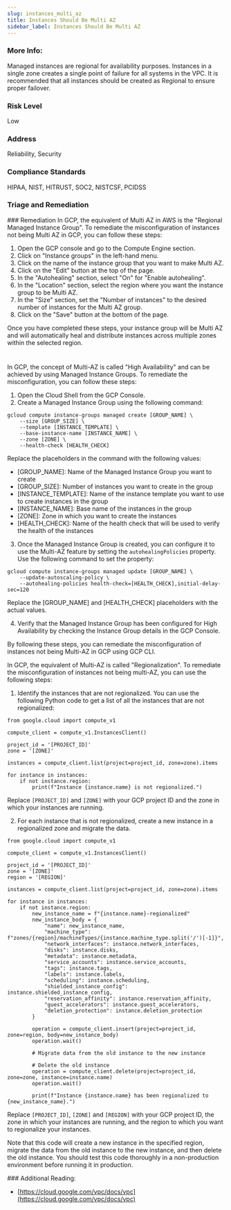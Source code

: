 ```yaml
---
slug: instances_multi_az
title: Instances Should Be Multi AZ
sidebar_label: Instances Should Be Multi AZ
---
```


### More Info:

Managed instances are regional for availability purposes. Instances in a single zone creates a single point of failure for all systems in the VPC. It is recommended that all instances should be created as Regional to ensure proper failover.

### Risk Level

Low

### Address

Reliability, Security

### Compliance Standards

HIPAA, NIST, HITRUST, SOC2, NISTCSF, PCIDSS


### Triage and Remediation
<Tabs>
<Tab title='Remediation'>
### Remediation

<AccordionGroup>
<Accordion title='Using Console' defaultOpen='true'>
In GCP, the equivalent of Multi AZ in AWS is the "Regional Managed Instance Group". To remediate the misconfiguration of instances not being Multi AZ in GCP, you can follow these steps:

1. Open the GCP console and go to the Compute Engine section.
2. Click on "Instance groups" in the left-hand menu.
3. Click on the name of the instance group that you want to make Multi AZ.
4. Click on the "Edit" button at the top of the page.
5. In the "Autohealing" section, select "On" for "Enable autohealing".
6. In the "Location" section, select the region where you want the instance group to be Multi AZ.
7. In the "Size" section, set the "Number of instances" to the desired number of instances for the Multi AZ group.
8. Click on the "Save" button at the bottom of the page.

Once you have completed these steps, your instance group will be Multi AZ and will automatically heal and distribute instances across multiple zones within the selected region.

#
</Accordion>

<Accordion title='Using CLI'>
In GCP, the concept of Multi-AZ is called "High Availability" and can be achieved by using Managed Instance Groups. To remediate the misconfiguration, you can follow these steps:

1. Open the Cloud Shell from the GCP Console.
2. Create a Managed Instance Group using the following command:

```
gcloud compute instance-groups managed create [GROUP_NAME] \
    --size [GROUP_SIZE] \
    --template [INSTANCE_TEMPLATE] \
    --base-instance-name [INSTANCE_NAME] \
    --zone [ZONE] \
    --health-check [HEALTH_CHECK]
```

Replace the placeholders in the command with the following values:
- [GROUP_NAME]: Name of the Managed Instance Group you want to create
- [GROUP_SIZE]: Number of instances you want to create in the group
- [INSTANCE_TEMPLATE]: Name of the instance template you want to use to create instances in the group
- [INSTANCE_NAME]: Base name of the instances in the group
- [ZONE]: Zone in which you want to create the instances
- [HEALTH_CHECK]: Name of the health check that will be used to verify the health of the instances

3. Once the Managed Instance Group is created, you can configure it to use the Multi-AZ feature by setting the `autohealingPolicies` property. Use the following command to set the property:

```
gcloud compute instance-groups managed update [GROUP_NAME] \
    --update-autoscaling-policy \
    --autohealing-policies health-check=[HEALTH_CHECK],initial-delay-sec=120
```

Replace the [GROUP_NAME] and [HEALTH_CHECK] placeholders with the actual values.

4. Verify that the Managed Instance Group has been configured for High Availability by checking the Instance Group details in the GCP Console.

By following these steps, you can remediate the misconfiguration of instances not being Multi-AZ in GCP using GCP CLI.
</Accordion>

<Accordion title='Using Python'>
In GCP, the equivalent of Multi-AZ is called "Regionalization". To remediate the misconfiguration of instances not being multi-AZ, you can use the following steps:

1. Identify the instances that are not regionalized. You can use the following Python code to get a list of all the instances that are not regionalized:

```
from google.cloud import compute_v1

compute_client = compute_v1.InstancesClient()

project_id = '[PROJECT_ID]'
zone = '[ZONE]'

instances = compute_client.list(project=project_id, zone=zone).items

for instance in instances:
    if not instance.region:
        print(f"Instance {instance.name} is not regionalized.")
```

Replace `[PROJECT_ID]` and `[ZONE]` with your GCP project ID and the zone in which your instances are running.

2. For each instance that is not regionalized, create a new instance in a regionalized zone and migrate the data.

```
from google.cloud import compute_v1

compute_client = compute_v1.InstancesClient()

project_id = '[PROJECT_ID]'
zone = '[ZONE]'
region = '[REGION]'

instances = compute_client.list(project=project_id, zone=zone).items

for instance in instances:
    if not instance.region:
        new_instance_name = f"{instance.name}-regionalized"
        new_instance_body = {
            "name": new_instance_name,
            "machine_type": f"zones/{region}/machineTypes/{instance.machine_type.split('/')[-1]}",
            "network_interfaces": instance.network_interfaces,
            "disks": instance.disks,
            "metadata": instance.metadata,
            "service_accounts": instance.service_accounts,
            "tags": instance.tags,
            "labels": instance.labels,
            "scheduling": instance.scheduling,
            "shielded_instance_config": instance.shielded_instance_config,
            "reservation_affinity": instance.reservation_affinity,
            "guest_accelerators": instance.guest_accelerators,
            "deletion_protection": instance.deletion_protection
        }

        operation = compute_client.insert(project=project_id, zone=region, body=new_instance_body)
        operation.wait()

        # Migrate data from the old instance to the new instance

        # Delete the old instance
        operation = compute_client.delete(project=project_id, zone=zone, instance=instance.name)
        operation.wait()

        print(f"Instance {instance.name} has been regionalized to {new_instance_name}.")
```

Replace `[PROJECT_ID]`, `[ZONE]` and `[REGION]` with your GCP project ID, the zone in which your instances are running, and the region to which you want to regionalize your instances. 

Note that this code will create a new instance in the specified region, migrate the data from the old instance to the new instance, and then delete the old instance. You should test this code thoroughly in a non-production environment before running it in production.
</Accordion>

</AccordionGroup>
</Tab>
</Tabs>
### Additional Reading:

- [https://cloud.google.com/vpc/docs/vpc](https://cloud.google.com/vpc/docs/vpc) 

